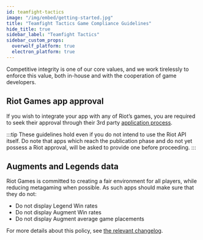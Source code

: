 ```yaml
---
id: teamfight-tactics
image: "/img/embed/getting-started.jpg"
title: "Teamfight Tactics Game Compliance Guidelines"
hide_title: true
sidebar_label: "Teamfight Tactics"
sidebar_custom_props:
  overwolf_platform: true
  electron_platform: true
---
```


<GameInfo gameId={21570} page="compliance" />

Competitive integrity is one of our core values, and we work tirelessly to enforce this value, both in-house and with the cooperation of game developers.

## Riot Games app approval

If you wish to integrate your app with any of Riot’s games,
you are required to seek their approval through their 3rd party [application process](https://developer.riotgames.com/docs/portal#_getting-started).

:::tip
These guidelines hold even if you do not intend to use the Riot API itself.
Do note that apps which reach the publication phase and do not yet possess a Riot approval, will be asked to provide one before proceeding.
:::

## Augments and Legends data

Riot Games is committed to creating a fair environment for all players, while reducing metagaming when possible. As such apps should make sure that they do not:
- Do not display Legend Win rates
- Do not display Augment Win rates
- Do not display Augment average game placements

For more details about this policy, see [the relevant changelog](https://www.leagueoflegends.com/en-pl/news/game-updates/teamfight-tactics-patch-13-12-notes/).